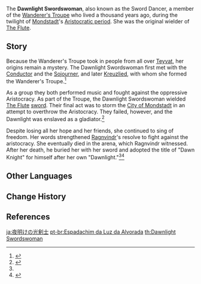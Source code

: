 {{Character Infobox
|affiliation      = Wanderer's Troupe (Faction)
|type             = Mentioned
|region           = Mondstadt
|deceased         = Past
}}
{{Quote|Wherefore do you place their lives on a pedestal?<br />If you claim to know the wind as your companion,<br />Then did you not once know freedom, too?|The Dawnlight Swordswoman, to [[Ragnvindr]]<ref name="BotS">{{Ref/Book|Ballads of the Squire}}</ref>}}
The '''Dawnlight Swordswoman''', also known as the Sword Dancer, a member of the [[Wanderer's Troupe (Faction)|Wanderer's Troupe]] who lived a thousand years ago, during the twilight of [[Mondstadt]]'s [[Timeline|Aristocratic period]]. She was the original wielder of [[The Flute]].

==Story==
Because the Wanderer's Troupe took in people from all over [[Teyvat]], her origins remain a mystery. The Dawnlight Swordswoman first met with the [[Conductor]] and the [[Sojourner]], and later [[Kreuzlied]], with whom she formed the Wanderer's Troupe.<ref>{{Ref/Arti|Goblet of the Sojourner}}</ref>

As a group they both performed music and fought against the oppressive Aristocracy. As part of the Troupe, the Dawnlight Swordswoman wielded [[The Flute]] [[Swords|sword]]. Their final act was to storm the [[City of Mondstadt]] in an attempt to overthrow the Aristocracy. They failed, however, and the Dawnlight was enslaved as a gladiator.<ref>{{Ref/ArtiSet|Wanderer's Troupe}}</ref>

Despite losing all her hope and her friends, she continued to sing of freedom. Her words strengthened [[Ragnvindr]]'s resolve to fight against the aristocracy. She eventually died in the arena, which Ragnvindr witnessed. After her death, he buried her with her sword and adopted the title of "Dawn Knight" for himself after her own "Dawnlight."<ref name="BotS" /><ref>{{Ref/Weapon|The Flute|Lore}}</ref>

==Other Languages==
{{Other Languages
|en       = Dawnlight Swordswoman
|zhs      = 宛若晨光的剑士
|zhs_rm   = Wǎnruò Chénguāng de Jiànshì
|zht      = 宛若晨光的劍士
|zht_rm   = Wǎnruò Chénguāng de Jiànshì
|zh_tl    = Dawnlight-Like Swordfighter
|ja       = 夜明けの光剣士
|ja_rm    = Yoake no Hikari Kenshi{{Assumed}}
|ja_tl    = Light Swordfighter of the Dawn
|ko       = 아침의 {{tt|검사|劍士}}
|ko_rm    = Achim-ui Geomsa
|ko_tl    = Swordfighter of the Morning
|es       = Espadachina de la Luz del Alba
|es_tl    = Dawnlight Swordswoman
|fr       = Épée du Matin
|fr_tl    = Sword of the Morning
|ru       = Рассветная воительница
|ru_tl    = Dawn Warrior
|ru_note  = {{lang|ru=Воительница|mini=1}} is a feminine noun.
|th       = นักดาบหญิงแห่งแสงอรุณ
|th_rm    = Nak dap ying haeng saengorun
|th_tl    = 
|vi       = {{tt|Kiếm Sĩ|劍士}} {{tt|Như|如}} {{tt|Ánh|映}} {{tt|Ban|班}} Mai
|vi_tl    = 
|de       = Schwerttänzerin des Morgenlichts
|de_tl    = Sword Dancer of the Morning Light
|id       = Dawnlight Swordswoman
|pt       = Espadachim da Luz da Alvorada
|pt_tl    = 
|tr       = 
|tr_tl    = 
|it       = 
|it_tl    = 
}}

==Change History==
{{Change History|introduced=1.0}}

==References==
{{Reflist}}

[[ja:夜明けの光剣士]]
[[pt-br:Espadachim da Luz da Alvorada]]
[[th:Dawnlight Swordswoman]]